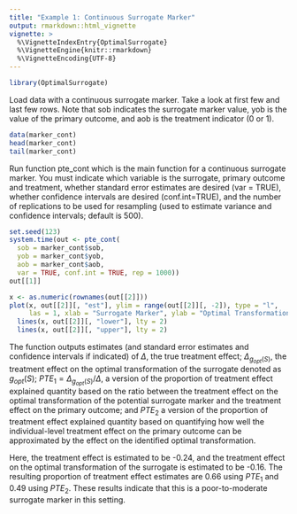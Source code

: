 ```yaml
---
title: "Example 1: Continuous Surrogate Marker"
output: rmarkdown::html_vignette
vignette: >
  %\VignetteIndexEntry{OptimalSurrogate}
  %\VignetteEngine{knitr::rmarkdown}
  %\VignetteEncoding{UTF-8}
---
```


```r
library(OptimalSurrogate)
```

Load data with a continuous surrogate marker. Take a look at first few and last few rows. Note that sob indicates the surrogate marker value, yob is the value of the primary outcome, and aob is the treatment indicator (0 or 1).
```r
data(marker_cont)
head(marker_cont)
tail(marker_cont)
```

Run function pte_cont which is the main function for a continuous surrogate marker. You must indicate which variable is the surrogate, primary outcome and treatment, whether standard error estimates are desired (var = TRUE), whether confidence intervals are desired (conf.int=TRUE), and the number of replications to be used for resampling (used to estimate variance and confidence intervals; default is 500). 


```r
set.seed(123)
system.time(out <- pte_cont(
  sob = marker_cont$sob, 
  yob = marker_cont$yob, 
  aob = marker_cont$aob, 
  var = TRUE, conf.int = TRUE, rep = 1000))
out[[1]]
```

```r
x <- as.numeric(rownames(out[[2]]))
plot(x, out[[2]][, "est"], ylim = range(out[[2]][, -2]), type = "l", 
     las = 1, xlab = "Surrogate Marker", ylab = "Optimal Transformation")
  lines(x, out[[2]][, "lower"], lty = 2)
  lines(x, out[[2]][, "upper"], lty = 2)
```

The function outputs estimates (and standard error estimates and confidence intervals if indicated) of $\Delta$, the true treatment effect; $\Delta_{g_{opt}(S)}$, the treatment effect on the optimal transformation of the surrogate denoted as $g_{opt}(S)$; $PTE_1 =\Delta_{g_{opt}(S)} / \Delta$, a version of the proportion of treatment effect explained quantity based on the ratio between the treatment effect on the optimal transformation of the potential surrogate marker and the treatment effect on the primary outcome; and $PTE_2$ a version of the proportion of treatment effect explained quantity based on quantifying how well the individual-level treatment effect on the primary outcome can be approximated by the effect on the identified optimal transformation. 

Here, the treatment effect is estimated to be -0.24, and the treatment effect on the optimal transformation of the surrogate is estimated to be -0.16. The resulting proportion of treatment effect estimates are 0.66 using $PTE_1$ and 0.49 using $PTE_2$. These results indicate that this is a poor-to-moderate surrogate marker in this setting.
